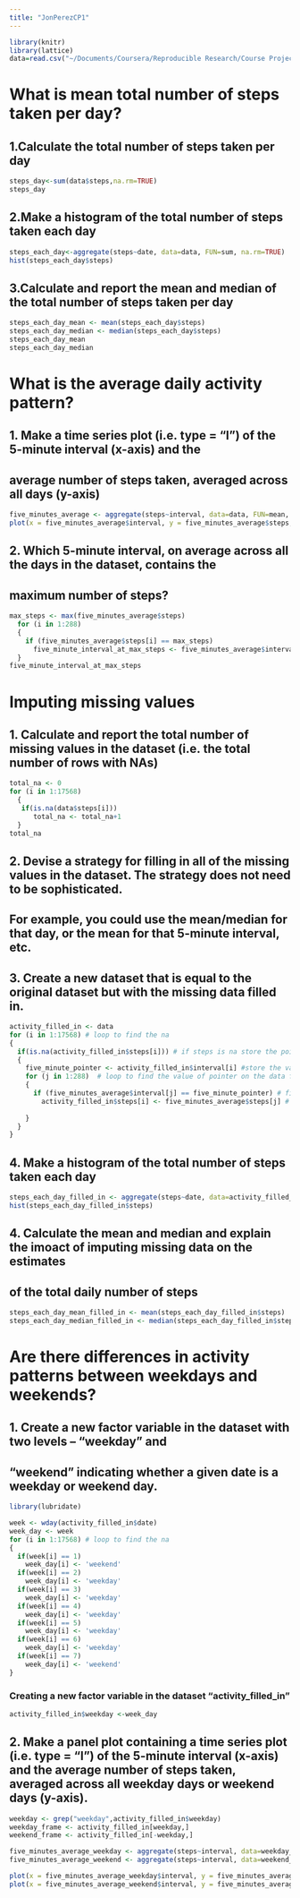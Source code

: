 ```yaml
---
title: "JonPerezCP1"
---
```


```r
library(knitr)
library(lattice)
data=read.csv("~/Documents/Coursera/Reproducible Research/Course Project 1/activity.csv")
```
# What is mean total number of steps taken per day?

## 1.Calculate the total number of steps taken per day
```r
steps_day<-sum(data$steps,na.rm=TRUE)
steps_day
```

## 2.Make a histogram of the total number of steps taken each day

```r
steps_each_day<-aggregate(steps~date, data=data, FUN=sum, na.rm=TRUE)
hist(steps_each_day$steps)
```

## 3.Calculate and report the mean and median of the total number of steps taken per day

```r
steps_each_day_mean <- mean(steps_each_day$steps)
steps_each_day_median <- median(steps_each_day$steps)
steps_each_day_mean
steps_each_day_median
```

# What is the average daily activity pattern?

## 1. Make a time series plot (i.e. type = "l") of the 5-minute interval (x-axis) and the 
## average number of steps taken, averaged across all days (y-axis)

```r
five_minutes_average <- aggregate(steps~interval, data=data, FUN=mean, na.rm=TRUE)
plot(x = five_minutes_average$interval, y = five_minutes_average$steps, type = "l")
```

## 2. Which 5-minute interval, on average across all the days in the dataset, contains the 
## maximum number of steps?

```r
max_steps <- max(five_minutes_average$steps)
  for (i in 1:288) 
  {
    if (five_minutes_average$steps[i] == max_steps)
      five_minute_interval_at_max_steps <- five_minutes_average$interval[i]
  }
five_minute_interval_at_max_steps 
```

# Imputing missing values

## 1. Calculate and report the total number of missing values in the dataset (i.e. the total number of rows with NAs)

```r
total_na <- 0
for (i in 1:17568)
  {
   if(is.na(data$steps[i])) 
      total_na <- total_na+1 
  }
total_na
```

## 2. Devise a strategy for filling in all of the missing values in the dataset. The strategy does not need to be sophisticated. 
## For example, you could use the mean/median for that day, or the mean for that 5-minute interval, etc.

## 3. Create a new dataset that is equal to the original dataset but with the missing data filled in.

```r
activity_filled_in <- data
for (i in 1:17568) # loop to find the na
{
  if(is.na(activity_filled_in$steps[i])) # if steps is na store the pointer 
  { 
    five_minute_pointer <- activity_filled_in$interval[i] #store the value of pointer to find the mean on five minute interval
    for (j in 1:288)  # loop to find the value of pointer on the data frame of five minute interval
    {
      if (five_minutes_average$interval[j] == five_minute_pointer) # finding the value of mean of five minute interval data frame
        activity_filled_in$steps[i] <- five_minutes_average$steps[j] # replacing the na by the mean in that fime minute interval 
      
    }
  }
}
```

## 4.  Make a histogram of the total number of steps taken each day

```r
steps_each_day_filled_in <- aggregate(steps~date, data=activity_filled_in, FUN=sum, na.rm=TRUE)
hist(steps_each_day_filled_in$steps)
```

## 4. Calculate the mean and median and explain the imoact of imputing missing data on the estimates 
## of the total daily number of steps
```r
steps_each_day_mean_filled_in <- mean(steps_each_day_filled_in$steps)
steps_each_day_median_filled_in <- median(steps_each_day_filled_in$steps)
```

# Are there differences in activity patterns between weekdays and weekends?

## 1. Create a new factor variable in the dataset with two levels – “weekday” and 
## “weekend” indicating whether a given date is a weekday or weekend day.

```r

library(lubridate)

week <- wday(activity_filled_in$date)
week_day <- week
for (i in 1:17568) # loop to find the na
{
  if(week[i] == 1)
    week_day[i] <- 'weekend'
  if(week[i] == 2)
    week_day[i] <- 'weekday'
  if(week[i] == 3)
    week_day[i] <- 'weekday'
  if(week[i] == 4)
    week_day[i] <- 'weekday'
  if(week[i] == 5)
    week_day[i] <- 'weekday'
  if(week[i] == 6)
    week_day[i] <- 'weekday'
  if(week[i] == 7)
    week_day[i] <- 'weekend'
}
```

### Creating a new factor variable in the dataset "activity_filled_in" 
```r
activity_filled_in$weekday <-week_day
```
## 2. Make a panel plot containing a time series plot (i.e. type = "l") of the 5-minute interval (x-axis) and the average number of steps taken, averaged across all weekday days or weekend days (y-axis).
```r
weekday <- grep("weekday",activity_filled_in$weekday)
weekday_frame <- activity_filled_in[weekday,]
weekend_frame <- activity_filled_in[-weekday,]

five_minutes_average_weekday <- aggregate(steps~interval, data=weekday_frame, FUN=mean, na.rm=TRUE)
five_minutes_average_weekend <- aggregate(steps~interval, data=weekend_frame, FUN=mean, na.rm=TRUE)

plot(x = five_minutes_average_weekday$interval, y = five_minutes_average_weekday$steps, type = "l") 
plot(x = five_minutes_average_weekend$interval, y = five_minutes_average_weekend$steps, type = "l") 
```

